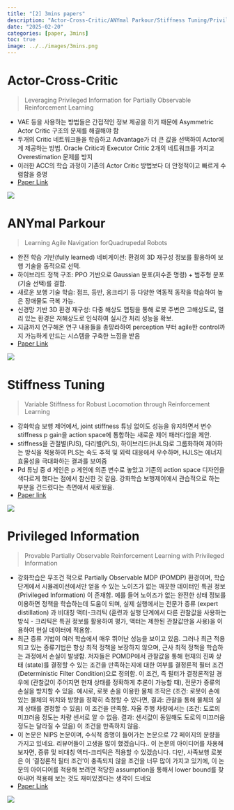 ```yaml
---
title: "[2] 3mins papers"
description: "Actor-Cross-Critic/ANYmal Parkour/Stiffness Tuning/Privileged Information"
date: "2025-02-20"
categories: [paper, 3mins]
toc: true
image: ../../images/3mins.png
---
```


# Actor-Cross-Critic
> Leveraging Privileged Information for Partially Observable Reinforcement Learning

- VAE 등을 사용하는 방법들은 간접적인 정보 제공을 하기 때문에 Asymmetric Actor Critic 구조의 문제를 해결해야 함
- 두개의 Critic 네트워크들을 학습하고 Advantage가 더 큰 값을 선택하여 Actor에게 제공하는 방법. Oracle Critic과 Executor Critic 2개의 네트워크를 가지고 Overestimation 문제를 방지 
- 이러한 ACC의 학습 과정이 기존의 Actor Critic 방법보다 더 안정적이고 빠르게 수렴함을 증명
- [Paper Link](https://ieeexplore.ieee.org/document/10887124)

![](../../images/2025-02-20-papers/acc.png)


# ANYmal Parkour
> Learning Agile Navigation forQuadrupedal Robots

- 완전 학습 기반(fully learned) 네비게이션: 환경의 3D 재구성 정보를 활용하여 보행 기술을 동적으로 선택.
- 하이브리드 정책 구조: PPO 기반으로 Gaussian 분포(저수준 명령) + 범주형 분포(기술 선택)를 결합.
- 새로운 보행 기술 학습: 점프, 등반, 웅크리기 등 다양한 역동적 동작을 학습하여 높은 장애물도 극복 가능.
- 신경망 기반 3D 환경 재구성: 다중 해상도 맵핑을 통해 로봇 주변은 고해상도로, 멀리 있는 환경은 저해상도로 인식하여 실시간 처리 성능을 확보.
- 지금까지 연구해온 연구 내용들을 총망라하여 perception 부터 agile한 control까지 가능하게 만드는 시스템을 구축한 느낌을 받음
- [Paper Link](https://arxiv.org/abs/2306.14874) 

![](../../images/2025-02-20-papers/anymal-parkour.png)


# Stiffness Tuning
> Variable Stiffness for Robust Locomotion through Reinforcement Learning

- 강화학습 보행 제어에서, joint stiffness 튜닝 없이도 성능을 유지하면서 변수 stiffness p gain을 action space에 통합하는 새로운 제어 패러다임을 제안.
- stiffness을 관절별(PJS), 다리별(PLS), 하이브리드(HJLS)로 그룹화하여 제어하는 방식을 적용하여 PLS는 속도 추적 및 외력 대응에서 우수하며, HJLS는 에너지 효율성을 극대화하는 결과를 보여줌
- Pd 튜닝 중 d 게인은 p 게인에 의존 변수로 놓았고 기존의 action space 디자인을 색다르게 했다는 점에서 참신한 것 같음. 강화학습 보행제어에서 관습적으로 하는 부분을 건드렸다는 측면에서 새로웠음.
- [Paper link](https://arxiv.org/abs/2502.09436)

![](../../images/2025-02-20-papers/stiffness-tuning.jpeg)


# Privileged Information
> Provable Partially Observable Reinforcement Learning with Privileged Information

- 강화학습은 무조건 적으로 Partially Observable MDP (POMDP) 환경이며, 학습 단계에서 시뮬레이션에서만 얻을 수 있는 노이즈가 없는 깨끗한 데이터인 특권 정보 (Privileged Information) 이 존재함. 예를 들어 노이즈가 없는 완전한 상태 정보를 이용하면 정책을 학습하는데 도움이 되며, 실제 실행에서는 전문가 증류 (expert distillation) 과 비대칭 액터-크리틱 (훈련과 실행 단계에서 다른 관찰값을 사용하는 방식 - 크리틱은 특권 정보를 활용하여 평가, 액터는 제한된 관찰값만을 사용)을 이용하여 현실 데이터에 적용함. 
- 최근 증류 기법이 여러 학습에서 매우 뛰어난 성능을 보이고 있음. 그러나 최근 적용되고 있는 증류기법은 항상 최적 정책을 보장하지 않으며, 근사 최적 정책을 학습하는 과정에서 손실이 발생함. 저자들은 POMDP에서 관찰값을 통해 현재의 진짜 상태 (state)를 결정할 수 있는 조건을 만족하는지에 대한 여부를 결정론적 필터 조건 (Deterministic Filter Condition)으로 정의함. 이 조건, 즉 필터가 결정론적일 경우에 (관찰값이 주어지면 현재 상태를 정확하게 추론이 가능할 때), 전문가 증류의 손실을 방지할 수 있음. 예시로, 로봇 손을 이용한 물체 조작은 (조건: 로봇이 손에 있는 물체의 위치와 방향을 정확히 측정할 수 있다면, 결과: 관찰을 통해 물체의 실제 상태를 결정할 수 있음) 이 조건을 만족함. 자율 주행 차량에서는 (조건: 도로의 미끄러움 정도는 차량 센서로 알 수 없음. 결과: 센서값이 동일해도 도로의 미끄러움 정도는 달라질 수 있음) 이 조건을 만족하지 않음. 
- 이 논문은 NIPS 논문이며, 수식적 증명이 들어가는 논문으로 72 페이지의 분량을 가지고 있네요. 리뷰어들이 고생을 많이 했겠습니다.. 이 논문의 아이디어를 차용해 보자면, 증류 및 비대칭 액터-크리틱은 적용할 수 있겠습니다. 다만, 사족보행 로봇은 이 '결정론적 필터 조건'이 충족되지 않을 조건을 너무 많이 가지고 있기에, 이 논문의 아이디어를 적용해 보려면 적당한 assumption을 통해서 lower bound를 찾아내어 적용해 보는 것도 재미있겠다는 생각이 드네요
- [Paper Link](https://arxiv.org/abs/2412.00985)

![](../../images/2025-02-20-papers/provable.png)